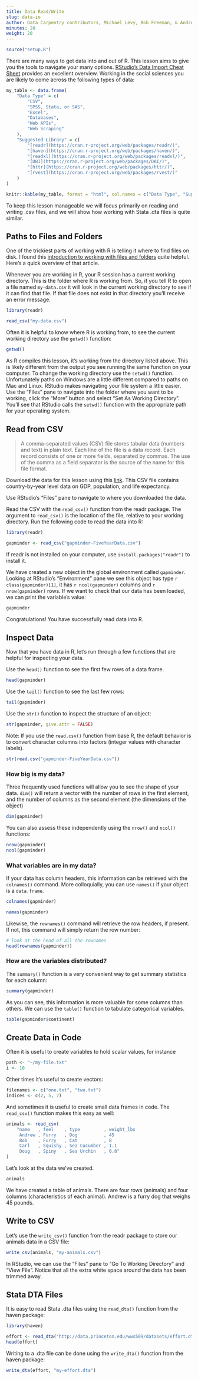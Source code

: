 ```yaml
---
title: Data Read/Write
slug: data-io
author: Data Carpentry contributors, Michael Levy, Bob Freeman, & Andrew Marder
minutes: 20
weight: 20
---
```


```r
source("setup.R")
```

There are many ways to get data into and out of R. This lesson aims to give you the tools to navigate your many options. [RStudio's Data Import Cheat Sheet](https://github.com/rstudio/cheatsheets/raw/master/source/pdfs/data-import-cheatsheet.pdf) provides an excellent overview. Working in the social sciences you are likely to come across the following types of data:

```r
my_table <- data.frame(
    "Data Type" = c(
        "CSV",
        "SPSS, Stata, or SAS",
        "Excel",
        "Databases",
        "Web APIs",
        "Web Scraping"
    ),
    "Suggested Library" = c(
        "[readr](https://cran.r-project.org/web/packages/readr/)",
        "[haven](https://cran.r-project.org/web/packages/haven/)",
        "[readxl](https://cran.r-project.org/web/packages/readxl/)",
        "[DBI](https://cran.r-project.org/web/packages/DBI/)",
        "[httr](https://cran.r-project.org/web/packages/httr/)",
        "[rvest](https://cran.r-project.org/web/packages/rvest/)"
    )
)

knitr::kable(my_table, format = "html", col.names = c("Data Type", "Suggested Library"))
```

To keep this lesson manageable we will focus primarily on reading and writing .csv files, and we will show how working with Stata .dta files is quite similar.


## Paths to Files and Folders

One of the trickiest parts of working with R is telling it where to find files on disk. I found this [introduction to working with files and folders](http://www.dummies.com/programming/r/how-to-work-with-files-and-folders-in-r/) quite helpful. Here's a quick overview of that article.

Whenever you are working in R, your R session has a current working directory. This is the folder where R is working from. So, if you tell R to open a file named `my-data.csv` it will look in the current working directory to see if it can find that file. If that file does not exist in that directory you'll receive an error message.

```r
library(readr)

read_csv("my-data.csv")
```

Often it is helpful to know where R is working from, to see the current working directory use the `getwd()` function:

```r
getwd()
```

As R compiles this lesson, it's working from the directory listed above. This is likely different from the output you see running the same function on your computer. To change the working directory use the `setwd()` function. Unfortunately paths on Windows are a little different compared to paths on Mac and Linux. RStudio makes navigating your file system a little easier. Use the "Files" pane to navigate into the folder where you want to be working, click the "More" button and select "Set As Working Directory". You'll see that RStudio calls the `setwd()` function with the appropriate path for your operating system.


## Read from CSV

> A comma-separated values (CSV) file stores tabular data (numbers and text) in plain text. Each line of the file is a data record. Each record consists of one or more fields, separated by commas. The use of the comma as a field separator is the source of the name for this file format.

Download the data for this lesson using this [link](/R_Intro-gapminder/data/gapminder-FiveYearData.csv). This CSV file contains country-by-year level data on GDP, population, and life expectancy.

Use RStudio's "Files" pane to navigate to where you downloaded the data.

Read the CSV with the `read_csv()` function from the readr package. The argument to `read_csv()` is the location of the file, relative to your working directory. Run the following code to read the data into R:

```r
library(readr)

gapminder <- read_csv("gapminder-FiveYearData.csv")
```

If readr is not installed on your computer, use `install.packages("readr")` to install it.

We have created a new object in the global environment called `gapminder`. Looking at RStudio's "Environment" pane we see this object has type `r class(gapminder)[1]`, it has `r ncol(gapminder)` columns and `r nrow(gapminder)` rows. If we want to check that our data has been loaded, we can print the variable's value:

```r
gapminder
```

Congratulations! You have successfully read data into R.


## Inspect Data

Now that you have data in R, let's run through a few functions that are helpful for inspecting your data.

Use the `head()` function to see the first few rows of a data frame.

```r
head(gapminder)
```

Use the `tail()` function to see the last few rows:

```r
tail(gapminder)
```

Use the `str()` function to inspect the structure of an object:

```r
str(gapminder, give.attr = FALSE)
```

Note: If you use the `read.csv()` function from base R, the default behavior is to convert character columns into factors (integer values with character labels).

```r
str(read.csv("gapminder-FiveYearData.csv"))
```

### How big is my data?

Three frequently used functions will allow you to see the shape of your data. `dim()` will return a vector with the number of rows in the first element, and
the number of columns as the second element (the dimensions of the object)

```r
dim(gapminder)
```

You can also assess these independently using the `nrow()` and `ncol()` functions:

```r
nrow(gapminder)
ncol(gapminder)
```

### What variables are in my data?

If your data has column headers, this information can be retrieved with the `colnames()` command.
More colloquially, you can use `names()` if your object is a `data.frame`.

```r
colnames(gapminder)
```

```r
names(gapminder)
```

Likewise, the `rownames()` command will retrieve the row headers, if present. If not, this command will simply return the row number:

```r
# look at the head of all the rownames
head(rownames(gapminder))
````

### How are the variables distributed?

The `summary()` function is a very convenient way to get summary statistics for each column:

```r
summary(gapminder)
````

As you can see, this information is more valuable for some columns than others. We can use the `table()` function to tabulate categorical variables.

```r
table(gapminder$continent)
```


## Create Data in Code

Often it is useful to create variables to hold scalar values, for instance

```r
path <- "~/my-file.txt"
i <- 10
```

Other times it's useful to create vectors:

```r
filenames <- c("one.txt", "two.txt")
indices <- c(2, 5, 7)
```

And sometimes it is useful to create small data frames in code. The `read_csv()` function makes this easy as well:

```r
animals <- read_csv(
    "name   , feel    , type         , weight_lbs
     Andrew , Furry   , Dog          , 45
     Bob    , Furry   , Cat          , 8
     Carl   , Squishy , Sea Cucumber , 1.1
     Doug   , Spiny   , Sea Urchin   , 0.8"
)
```

Let's look at the data we've created.

```r
animals
```

We have created a table of animals. There are four rows (animals) and four columns (characteristics of each animal). Andrew is a furry dog that weighs 45 pounds.


## Write to CSV

Let's use the `write_csv()` function from the readr package to store our animals data in a CSV file:

```r
write_csv(animals, "my-animals.csv")
```

In RStudio, we can use the "Files" pane to "Go To Working Directory" and "View File". Notice that all the extra white space around the data has been trimmed away.


## Stata DTA Files

It is easy to read Stata .dta files using the `read_dta()` function from the haven package:

```r
library(haven)

effort <- read_dta("http://data.princeton.edu/wws509/datasets/effort.dta")
head(effort)
```

Writing to a .dta file can be done using the `write_dta()` function from the haven package:

```r
write_dta(effort, "my-effort.dta")
```
